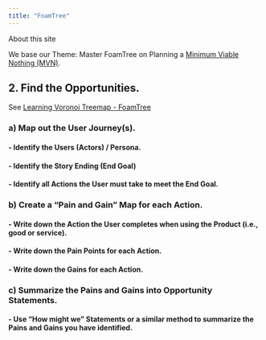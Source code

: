 ```yaml
---
title: "FoamTree"
---
```


About this site

We base our Theme: Master FoamTree on Planning a [Minimum Viable Nothing (MVN)](https://github.com/vanHeemstraSystems/minimum-viable-nothing).

## 2. Find the **Opportunities**.

See [Learning Voronoi Treemap - FoamTree](https://vanheemstrasystems.github.io/learning-voronoi-treemap-foamtree/)

### a) Map out the **User Journey(s)**.

#### - Identify the **Users** (Actors) / Persona.

#### - Identify the Story Ending (**End Goal**)

#### - Identify all **Actions** the User must take to meet the End Goal.

### b) Create a "**Pain and Gain**" Map for each Action.

#### - Write down the **Action** the User completes when using the Product (i.e., good or service).

#### - Write down the **Pain Points** for each Action.

#### - Write down the **Gains** for each Action.

### c) Summarize the Pains and Gains into **Opportunity Statements**.

#### - Use "**How might we**" Statements or a similar method to summarize the Pains and Gains you have identified.
